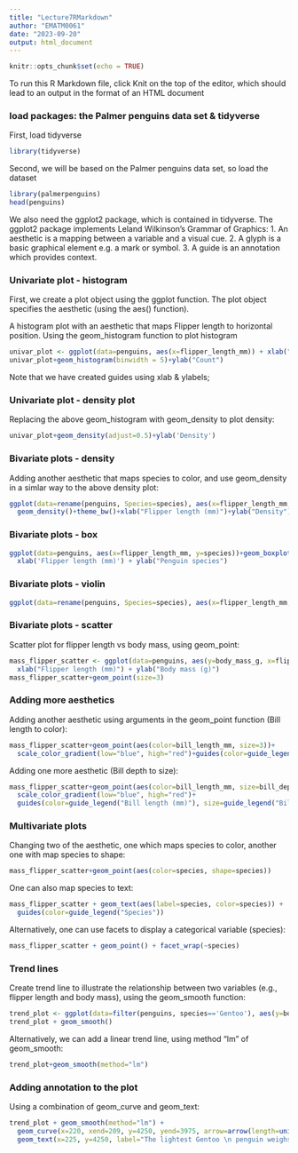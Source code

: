 ```yaml
---
title: "Lecture7RMarkdown"
author: "EMATM0061"
date: "2023-09-20"
output: html_document
---
```


```r
knitr::opts_chunk$set(echo = TRUE)
```

To run this R Markdown file, click Knit on the top of the editor, which should lead to an output in the format of an HTML document 

###  load packages: the Palmer penguins data set & tidyverse 

First, load tidyverse
```r
library(tidyverse)
```

Second, we will be based on the Palmer penguins data set, so load the dataset 
```r
library(palmerpenguins)
head(penguins)
```

We also need the ggplot2 package, which is contained in tidyverse. The ggplot2 package implements Leland Wilkinson’s Grammar of Graphics:
1. An aesthetic is a mapping between a variable and a visual cue.
2. A glyph is a basic graphical element e.g. a mark or symbol.
3. A guide is an annotation which provides context.


### Univariate plot - histogram 

First, we create a plot object using the ggplot function. The plot object specifies the aesthetic (using the aes() function). 

A histogram plot with an aesthetic that maps Flipper length to horizontal position. Using the geom_histogram function to plot histogram

```r
univar_plot <- ggplot(data=penguins, aes(x=flipper_length_mm)) + xlab("Flipper Length (mm)")
univar_plot+geom_histogram(binwidth = 5)+ylab("Count")
```

Note that we have created guides using xlab & ylabels; 


### Univariate plot - density plot 

Replacing the above geom_histogram with geom_density to plot density: 
```r
univar_plot+geom_density(adjust=0.5)+ylab('Density')
```


### Bivariate plots - density 
Adding another aesthetic that maps species to color, and use geom_density in a simlar way to the above density plot:
```r
ggplot(data=rename(penguins, Species=species), aes(x=flipper_length_mm, color=Species))+
  geom_density()+theme_bw()+xlab("Flipper length (mm)")+ylab("Density")
```


### Bivariate plots - box  

```r
ggplot(data=penguins, aes(x=flipper_length_mm, y=species))+geom_boxplot()+
  xlab('Flipper length (mm)') + ylab("Penguin species")
```


### Bivariate plots - violin 
```r
ggplot(data=rename(penguins, Species=species), aes(x=flipper_length_mm, y=Species, fill=Species))+geom_violin()+theme_bw()+xlab("Flipper length (mm)")
```

### Bivariate plots - scatter 

Scatter plot for flipper length vs body mass, using geom_point:

```r
mass_flipper_scatter <- ggplot(data=penguins, aes(y=body_mass_g, x=flipper_length_mm))+
  xlab("Flipper length (mm)") + ylab("Body mass (g)")
mass_flipper_scatter+geom_point(size=3)
```


### Adding more aesthetics

Adding another aesthetic using arguments in the geom_point function (Bill length to color):

```r
mass_flipper_scatter+geom_point(aes(color=bill_length_mm, size=3))+
  scale_color_gradient(low="blue", high="red")+guides(color=guide_legend("Bill length (mm)"))
```

Adding one more aesthetic (Bill depth to size):
```r
mass_flipper_scatter+geom_point(aes(color=bill_length_mm, size=bill_depth_mm))+
  scale_color_gradient(low="blue", high="red")+
  guides(color=guide_legend("Bill length (mm)"), size=guide_legend("Bill depth (mm)"))
```

### Multivariate plots
Changing two of the aesthetic, one which maps species to color, another one with map species to shape:
```r
mass_flipper_scatter+geom_point(aes(color=species, shape=species))
```


One can also map species to text:
```r
mass_flipper_scatter + geom_text(aes(label=species, color=species)) + 
  guides(color=guide_legend("Species"))
```


Alternatively, one can use facets to display a categorical variable (species):

```r
mass_flipper_scatter + geom_point() + facet_wrap(~species)
```


### Trend lines 

Create trend line to illustrate the relationship between two variables (e.g., flipper length and body mass), using the geom_smooth function:
```r
trend_plot <- ggplot(data=filter(penguins, species=='Gentoo'), aes(y=body_mass_g, x=flipper_length_mm))  + xlab('Flipper length (mm)') + ylab('Body mess (g)') + geom_point()
trend_plot + geom_smooth()
```

Alternatively, we can add a linear trend line, using method "lm" of geom_smooth:
```r
trend_plot+geom_smooth(method="lm")
```


### Adding annotation to the plot
Using a combination of geom_curve and geom_text:
```r
trend_plot + geom_smooth(method="lm") + 
  geom_curve(x=220, xend=209, y=4250, yend=3975, arrow=arrow(length=unit(0.5, 'cm')), curvature=0.1) + 
  geom_text(x=225, y=4250, label="The lightest Gentoo \n penguin weighs 39.5 kg")
```





